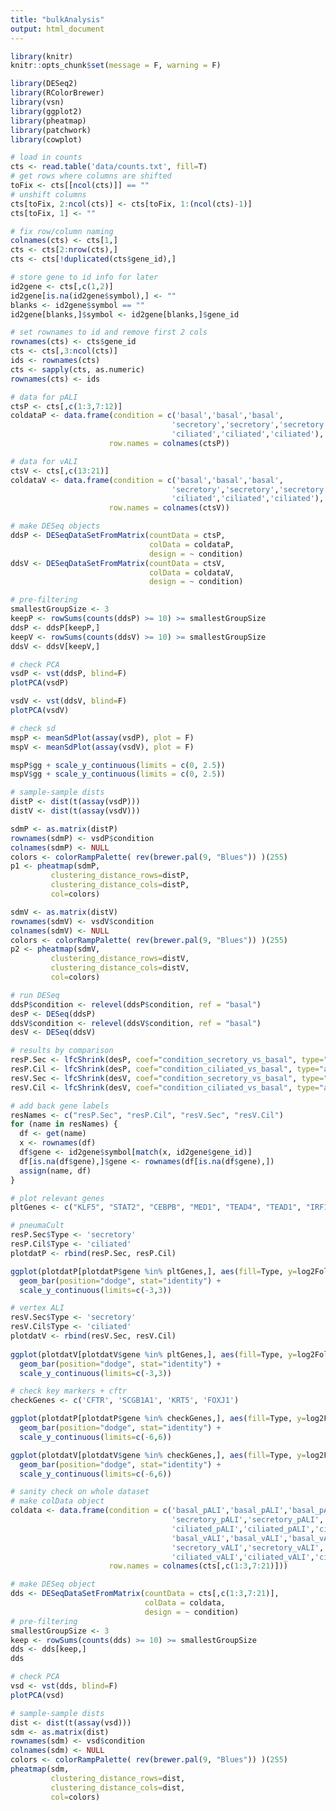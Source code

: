 ```yaml
---
title: "bulkAnalysis"
output: html_document
---
```

```r
library(knitr)
knitr::opts_chunk$set(message = F, warning = F)
```

```r
library(DESeq2)
library(RColorBrewer)
library(vsn)
library(ggplot2)
library(pheatmap)
library(patchwork)
library(cowplot)
```

```r
# load in counts
cts <- read.table('data/counts.txt', fill=T)
# get rows where columns are shifted
toFix <- cts[[ncol(cts)]] == ""
# unshift columns
cts[toFix, 2:ncol(cts)] <- cts[toFix, 1:(ncol(cts)-1)]
cts[toFix, 1] <- ""

# fix row/column naming
colnames(cts) <- cts[1,]
cts <- cts[2:nrow(cts),]
cts <- cts[!duplicated(cts$gene_id),]

# store gene to id info for later
id2gene <- cts[,c(1,2)]
id2gene[is.na(id2gene$symbol),] <- ""
blanks <- id2gene$symbol == ""
id2gene[blanks,]$symbol <- id2gene[blanks,]$gene_id

# set rownames to id and remove first 2 cols
rownames(cts) <- cts$gene_id
cts <- cts[,3:ncol(cts)]
ids <- rownames(cts)
cts <- sapply(cts, as.numeric)
rownames(cts) <- ids
```

```r
# data for pALI
ctsP <- cts[,c(1:3,7:12)]
coldataP <- data.frame(condition = c('basal','basal','basal',
                                    'secretory','secretory','secretory',
                                    'ciliated','ciliated','ciliated'),
                      row.names = colnames(ctsP))
```

```r
# data for vALI
ctsV <- cts[,c(13:21)]
coldataV <- data.frame(condition = c('basal','basal','basal',
                                    'secretory','secretory','secretory',
                                    'ciliated','ciliated','ciliated'),
                      row.names = colnames(ctsV))
```

```r
# make DESeq objects
ddsP <- DESeqDataSetFromMatrix(countData = ctsP,
                               colData = coldataP,
                               design = ~ condition)
ddsV <- DESeqDataSetFromMatrix(countData = ctsV,
                               colData = coldataV,
                               design = ~ condition)
```

```r
# pre-filtering
smallestGroupSize <- 3
keepP <- rowSums(counts(ddsP) >= 10) >= smallestGroupSize
ddsP <- ddsP[keepP,]
keepV <- rowSums(counts(ddsV) >= 10) >= smallestGroupSize
ddsV <- ddsV[keepV,]
```

```r
# check PCA
vsdP <- vst(ddsP, blind=F)
plotPCA(vsdP)

vsdV <- vst(ddsV, blind=F)
plotPCA(vsdV)
```
```r
# check sd
mspP <- meanSdPlot(assay(vsdP), plot = F)
mspV <- meanSdPlot(assay(vsdV), plot = F)

mspP$gg + scale_y_continuous(limits = c(0, 2.5))
mspV$gg + scale_y_continuous(limits = c(0, 2.5))
```

```r
# sample-sample dists
distP <- dist(t(assay(vsdP)))
distV <- dist(t(assay(vsdV)))

sdmP <- as.matrix(distP)
rownames(sdmP) <- vsdP$condition
colnames(sdmP) <- NULL
colors <- colorRampPalette( rev(brewer.pal(9, "Blues")) )(255)
p1 <- pheatmap(sdmP,
         clustering_distance_rows=distP,
         clustering_distance_cols=distP,
         col=colors)

sdmV <- as.matrix(distV)
rownames(sdmV) <- vsdV$condition
colnames(sdmV) <- NULL
colors <- colorRampPalette( rev(brewer.pal(9, "Blues")) )(255)
p2 <- pheatmap(sdmV,
         clustering_distance_rows=distV,
         clustering_distance_cols=distV,
         col=colors)
```

```r
# run DESeq
ddsP$condition <- relevel(ddsP$condition, ref = "basal")
desP <- DESeq(ddsP)
ddsV$condition <- relevel(ddsV$condition, ref = "basal")
desV <- DESeq(ddsV)
```

```r
# results by comparison
resP.Sec <- lfcShrink(desP, coef="condition_secretory_vs_basal", type="apeglm")
resP.Cil <- lfcShrink(desP, coef="condition_ciliated_vs_basal", type="apeglm")
resV.Sec <- lfcShrink(desV, coef="condition_secretory_vs_basal", type="apeglm")
resV.Cil <- lfcShrink(desV, coef="condition_ciliated_vs_basal", type="apeglm")
```

```r
# add back gene labels
resNames <- c("resP.Sec", "resP.Cil", "resV.Sec", "resV.Cil")
for (name in resNames) {
  df <- get(name)
  x <- rownames(df)
  df$gene <- id2gene$symbol[match(x, id2gene$gene_id)]
  df[is.na(df$gene),]$gene <- rownames(df[is.na(df$gene),])
  assign(name, df)
}
```

```r
# plot relevant genes
pltGenes <- c("KLF5", "STAT2", "CEBPB", "MED1", "TEAD4", "TEAD1", "IRF1", "IRF9", "SMC1A", "ELF3")

# pneumaCult
resP.Sec$Type <- 'secretory'
resP.Cil$Type <- 'ciliated'
plotdatP <- rbind(resP.Sec, resP.Cil)

ggplot(plotdatP[plotdatP$gene %in% pltGenes,], aes(fill=Type, y=log2FoldChange, x=gene)) +
  geom_bar(position="dodge", stat="identity") +
  scale_y_continuous(limits=c(-3,3))

# vertex ALI
resV.Sec$Type <- 'secretory'
resV.Cil$Type <- 'ciliated'
plotdatV <- rbind(resV.Sec, resV.Cil)
  
ggplot(plotdatV[plotdatV$gene %in% pltGenes,], aes(fill=Type, y=log2FoldChange, x=gene)) +
  geom_bar(position="dodge", stat="identity") +
  scale_y_continuous(limits=c(-3,3))
```
```r
# check key markers + cftr
checkGenes <- c('CFTR', 'SCGB1A1', 'KRT5', 'FOXJ1')

ggplot(plotdatP[plotdatP$gene %in% checkGenes,], aes(fill=Type, y=log2FoldChange, x=gene)) +
  geom_bar(position="dodge", stat="identity") +
  scale_y_continuous(limits=c(-6,6))

ggplot(plotdatV[plotdatV$gene %in% checkGenes,], aes(fill=Type, y=log2FoldChange, x=gene)) +
  geom_bar(position="dodge", stat="identity") +
  scale_y_continuous(limits=c(-6,6))
```

```r
# sanity check on whole dataset
# make colData object
coldata <- data.frame(condition = c('basal_pALI','basal_pALI','basal_pALI',
                                    'secretory_pALI','secretory_pALI','secretory_pALI',
                                    'ciliated_pALI','ciliated_pALI','ciliated_pALI',
                                    'basal_vALI','basal_vALI','basal_vALI',
                                    'secretory_vALI','secretory_vALI','secretory_vALI',
                                    'ciliated_vALI','ciliated_vALI','ciliated_vALI'),
                      row.names = colnames(cts[,c(1:3,7:21)]))
```

```r
# make DESeq object
dds <- DESeqDataSetFromMatrix(countData = cts[,c(1:3,7:21)],
                              colData = coldata,
                              design = ~ condition)
# pre-filtering
smallestGroupSize <- 3
keep <- rowSums(counts(dds) >= 10) >= smallestGroupSize
dds <- dds[keep,]
dds
```
```r
# check PCA
vsd <- vst(dds, blind=F)
plotPCA(vsd)

```
```r
# sample-sample dists
dist <- dist(t(assay(vsd)))
sdm <- as.matrix(dist)
rownames(sdm) <- vsd$condition
colnames(sdm) <- NULL
colors <- colorRampPalette( rev(brewer.pal(9, "Blues")) )(255)
pheatmap(sdm,
         clustering_distance_rows=dist,
         clustering_distance_cols=dist,
         col=colors)

```



